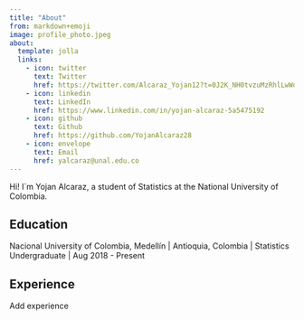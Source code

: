```yaml
---
title: "About"
from: markdown+emoji
image: profile_photo.jpeg
about:
  template: jolla
  links:
    - icon: twitter
      text: Twitter
      href: https://twitter.com/Alcaraz_Yojan12?t=0J2K_NH0tvzuMzRhlLwWqw&s=08
    - icon: linkedin
      text: LinkedIn
      href: https://www.linkedin.com/in/yojan-alcaraz-5a5475192
    - icon: github
      text: Github
      href: https://github.com/YojanAlcaraz28
    - icon: envelope
      text: Email
      href: yalcaraz@unal.edu.co
---
```


::: {#hero-heading}
Hi! I´m Yojan Alcaraz, a student of Statistics at the National University of Colombia.

## Education

Nacional University of Colombia, Medellín \| Antioquia, Colombia \| Statistics Undergraduate \| Aug 2018 - Present

## Experience

Add experience
:::
